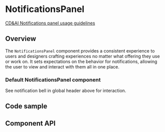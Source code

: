 
# NotificationsPanel

[CD&AI Notifications panel usage guidelines](https://pages.github.ibm.com/carbon/ibm-products/components/notification-panel/usage/)

## Overview

The `NotificationsPanel` component provides a consistent experience to users and
designers crafting experiences no matter what offering they use or work on. It
sets expectations on the behavior for notifications, allowing the user to view
and interact with them all in one place.

### Default NotificationsPanel component

See notification bell in global header above for interaction.

<Canvas>
  <Story of={stories.Default} />
</Canvas>

## Code sample

<CodesandboxLink exampleDirectory="NotificationsPanel" />

## Component API

<Controls />
